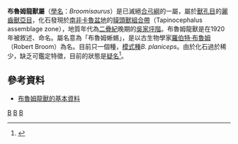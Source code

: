 {{Automatic Taxobox
| taxon = Broomisaurus
| authority = Joleaud, 1920
| fossil_range = [[二疊紀|二疊紀]]晚期{{fossil_range|吳家坪階}}
| type_species = '''布魯姆龍獸<br>''Broomisaurus planiceps'''''
| type_species_authority = Joleaud, 1920 
}}

'''布魯姆龍獸屬'''（[[學名|學名]]：''Broomisaurus''）是已滅絕[[合弓綱|合弓綱]]的一屬，屬於[[獸孔目|獸孔目]]的[[麗齒獸亞目|麗齒獸亞目]]，化石發現於[[南非|南非]][[卡魯盆地|卡魯盆地]]的[[貘頭獸組合帶|貘頭獸組合帶]]（Tapinocephalus assemblage zone），地質年代為[[二疊紀|二疊紀]]晚期的[[吳家坪階|吳家坪階]]。布魯姆龍獸是在1920年被敘述、命名。屬名意為「布魯姆蜥蜴」，是以古生物學家[[羅伯特·布魯姆|羅伯特·布魯姆]]（Robert Broom）為名。目前只一個種，[[模式種|模式種]]''B. planiceps''。由於化石過於稀少，缺乏可鑑定特徵，目前的狀態是[[疑名|疑名]]<ref name=GEVI07>{{Cite thesis |degree=Ph.D. |chapter= |title=Phylogeny and evolution of the Gorgonopsia with a special reference to the skull and skeleton of GPIT/RE/7113 ('''Aelurognathus?' parringtoni'') |url=http://tobias-lib.uni-tuebingen.de/volltexte/2007/2935/pdf/Eva_Gebauer.pdf |last=Gebauer |first=E.V.I. |year=2007 |publisher=Eberhard-Karls Universität Tübingen |location=Tübingen |pages=1-316 |access-date=2012-05-21 |archive-date=2012-07-22 |archive-url=https://web.archive.org/web/20120722014133/http://tobias-lib.uni-tuebingen.de/volltexte/2007/2935/pdf/Eva_Gebauer.pdf |dead-url=no }}</ref>。

==參考資料==
{{reflist}}
*[http://www.palaeocritti.com/by-group/gorgonopsia 布魯姆龍獸的基本資料] {{Wayback|url=http://www.palaeocritti.com/by-group/gorgonopsia |date=20160404092546 }}
{{獸孔目|N.}}
{{Taxonbar}}
[[Category:麗齒獸亞目|B]]
[[Category:二疊紀合弓類|B]]
[[Category:_1920年描述的分类群|B]]

{{synapsida-stub}}